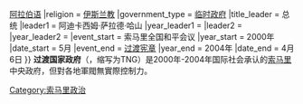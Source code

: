 {{noteTA
|G1=Country
|1=zh:索馬里語;zh-hans:索马里语;zh-hk:索馬里語;zh-tw:索馬利語;
}}
{{Infobox former country	
|native_name = 	
|common_name = 索马里	
|conventional_long_name = 索马里共和国过渡国家政府	
|continent = 非洲	
|country = 索马里 	
|status =	
|p1 =	索马里临时政府
|flag_p1 = Flag of Somalia.svg	
|s1 = 索马里过渡联邦政府	
|flag_s1 = Flag of Somalia.svg	
|image_flag = Flag of Somalia.svg 	
|flag_alt = Flag of Somalia	
|flag = 	
|image_coat = Coat of arms of Somalia.svg	
|image_map = Somalia (orthographic projection)-Blue version.svg	
|capital = [[摩加迪沙|摩加迪沙]]	
|common_languages = [[索马里语|索马里语]]{{·}}[[阿拉伯语|阿拉伯语]]	
|religion = [[伊斯兰教|伊斯兰教]]
|government_type = [[临时政府|临时政府]] 	
|title_leader = 总统	
|leader1 = 阿迪卡西姆·萨拉德·哈山
|year_leader1 = 	
|leader2 =	
|year_leader2 =	
|event_start = 索马里全国和平会议 	
|year_start = 2000年	
|date_start = 5月	
|event_end = [[索马里共和国过渡联邦宪章|过渡宪章]]	
|year_end = 2004年	
|date_end = 4月6日 	
}}
'''过渡国家政府'''（{{lang-en|Transitional National Government}}，缩写为TNG）是2000年-2004年国际社会承认的[[索马里|索马里]]中央政府，但對各地軍閥無實際控制力。

[[Category:索马里政治|Category:索马里政治]]